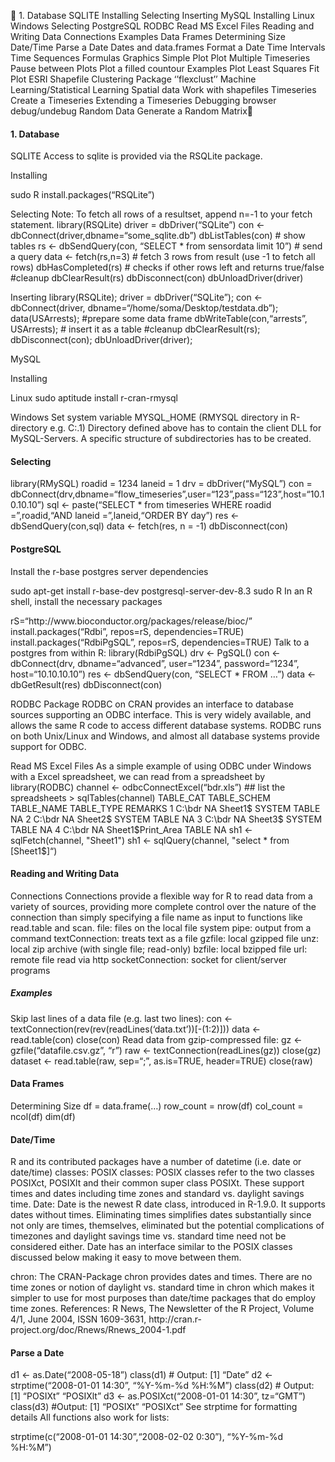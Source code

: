 


1. Database
SQLITE
Installing
Selecting
Inserting
MySQL
Installing
Linux
Windows
Selecting
PostgreSQL
RODBC
Read MS Excel Files
Reading and Writing Data
Connections
Examples
Data Frames
Determining Size
Date/Time
Parse a Date
Dates and data.frames
Format a Date
Time Intervals
Time Sequences
Formulas
Graphics
Simple Plot
Plot Multiple Timeseries
Pause between Plots
Plot a filled countour
Examples
Plot Least Squares Fit
Plot ESRI Shapefile
Clustering
Package ''flexclust''
Machine Learning/Statistical Learning
Spatial data
Work with shapefiles
Timeseries
Create a Timeseries
Extending a Timeseries
Debugging
browser
debug/undebug
Random Data
Generate a Random Matrix

#### 1. Database

SQLITE
Access to sqlite is provided via the RSQLite package.

Installing

sudo R install.packages("RSQLite")

Selecting
Note: To fetch all rows of a resultset, append n=-1 to your fetch statement.
library(RSQLite) driver = dbDriver("SQLite") con <- dbConnect(driver,dbname="some_sqlite.db") dbListTables(con) # show tables rs <- dbSendQuery(con, "SELECT * from sensordata limit 10") # send a query data <- fetch(rs,n=3) # fetch 3 rows from result (use -1 to fetch all rows) dbHasCompleted(rs) # checks if other rows left and returns true/false #cleanup dbClearResult(rs) dbDisconnect(con) dbUnloadDriver(driver)

Inserting
library(RSQLite); driver = dbDriver("SQLite"); con <- dbConnect(driver, dbname="/home/soma/Desktop/testdata.db"); data(USArrests); #prepare some data frame dbWriteTable(con,"arrests", USArrests); # insert it as a table #cleanup dbClearResult(rs); dbDisconnect(con); dbUnloadDriver(driver);

MySQL

Installing

Linux
sudo aptitude install r-cran-rmysql

Windows
Set system variable MYSQL_HOME (RMYSQL directory in R-directory e.g. C:\Programme\R\R-2.8.1\library\RMySQL)
Directory defined above has to contain the client DLL for MySQL-Servers. A specific structure of subdirectories has to be created.

#### Selecting
library(RMySQL) roadid = 1234 laneid = 1 drv = dbDriver("MySQL") con = dbConnect(drv,dbname="flow_timeseries",user="123",pass="123",host="10.10.10.10") sql <- paste("SELECT * from timeseries WHERE roadid = ",roadid,"AND laneid = ",laneid,"ORDER BY day") res <- dbSendQuery(con,sql) data <- fetch(res, n = -1) dbDisconnect(con)

#### PostgreSQL
Install the r-base postgres server dependencies

sudo apt-get install r-base-dev postgresql-server-dev-8.3 sudo R
In an R shell, install the necessary packages

rS="http://www.bioconductor.org/packages/release/bioc/" install.packages("Rdbi", repos=rS, dependencies=TRUE) install.packages("RdbiPgSQL", repos=rS, dependencies=TRUE)
Talk to a postgres from within R:
library(RdbiPgSQL) drv <- PgSQL() con <- dbConnect(drv, dbname="advanced", user="1234", password="1234", host="10.10.10.10") res <- dbSendQuery(con, "SELECT * FROM ...") data <- dbGetResult(res) dbDisconnect(con)

RODBC
Package RODBC on CRAN provides an interface to database sources supporting an ODBC interface. This is very widely available, and allows the same R code to access different database systems. RODBC runs on both Unix/Linux and Windows, and almost all database systems provide support for ODBC.

Read MS Excel Files
As a simple example of using ODBC under Windows with a Excel spreadsheet, we can read from a spreadsheet by
library(RODBC) channel <- odbcConnectExcel("bdr.xls") ## list the spreadsheets > sqlTables(channel)
TABLE_CAT TABLE_SCHEM TABLE_NAME TABLE_TYPE REMARKS 1 C:\\bdr NA Sheet1$ SYSTEM TABLE NA 2 C:\\bdr NA Sheet2$ SYSTEM TABLE NA 3 C:\\bdr NA Sheet3$ SYSTEM TABLE NA 4 C:\\bdr NA Sheet1$Print_Area TABLE NA
sh1 <- sqlFetch(channel, "Sheet1") sh1 <- sqlQuery(channel, "select * from [Sheet1$]")

#### Reading and Writing Data

Connections
Connections provide a flexible way for R to read data from a variety of sources, providing more complete control over the nature of the connection than simply specifying a file name as input to functions like read.table and scan.
file: files on the local file system
pipe: output from a command
textConnection: treats text as a file
gzfile: local gzipped file
unz: local zip archive (with single file; read-only)
bzfile: local bzipped file
url: remote file read via http
socketConnection: socket for client/server programs

##### Examples
Skip last lines of a data file (e.g. last two lines):
con <- textConnection(rev(rev(readLines('data.txt'))[-(1:2)])) data <- read.table(con) close(con)
Read data from gzip-compressed file:
gz <- gzfile("datafile.csv.gz", "r") raw <- textConnection(readLines(gz)) close(gz) dataset <- read.table(raw, sep=";", as.is=TRUE, header=TRUE) close(raw)

#### Data Frames

Determining Size
df = data.frame(...) row_count = nrow(df) col_count = ncol(df) dim(df)

#### Date/Time
R and its contributed packages have a number of datetime (i.e. date or date/time) classes:
POSIX classes: POSIX classes refer to the two classes POSIXct, POSIXlt and their common super class POSIXt. These support times and dates including time zones and standard vs. daylight savings time.
Date: Date is the newest R date class, introduced in R-1.9.0. It supports dates without times. Eliminating times simplifies dates substantially since not only are times, themselves, eliminated but the potential complications of timezones and daylight savings time vs. standard time need not be considered either. Date has an interface similar to the POSIX classes discussed below making it easy to move between them.

chron: The CRAN-Package chron provides dates and times. There are no time zones or notion of daylight vs. standard time in chron which makes it simpler to use for most purposes than date/time packages that do employ time zones.
References: R News, The Newsletter of the R Project, Volume 4/1, June 2004, ISSN 1609-3631, http://cran.r-project.org/doc/Rnews/Rnews_2004-1.pdf

#### Parse a Date

d1 <- as.Date("2008-05-18") class(d1) # Output: [1] "Date" d2 <- strptime("2008-01-01 14:30", "%Y-%m-%d %H:%M") class(d2) # Output: [1] "POSIXt" "POSIXlt" d3 <- as.POSIXct("2008-01-01 14:30", tz="GMT") class(d3) #Output: [1] "POSIXt" "POSIXct"
See strptime for formatting details
All functions also work for lists:

strptime(c("2008-01-01 14:30","2008-02-02 0:30"), "%Y-%m-%d %H:%M")
